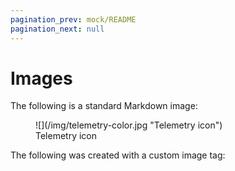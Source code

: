 ```yaml
---
pagination_prev: mock/README
pagination_next: null
---
```



# Images

The following is a standard Markdown image:

<figure>
	![](/img/telemetry-color.jpg "Telemetry icon")
	<figcaption>Telemetry icon</figcaption>
</figure>

The following was created with a custom image tag:

<ImageFrame img="/img/background.png" caption="VirtualMetric background"/>

